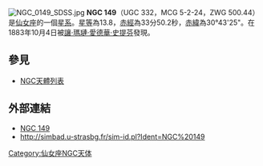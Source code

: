 [[File:NGC_0149_SDSS.jpg|thumb]]
'''NGC 149'''（UGC 332，MCG 5-2-24，ZWG 500.44）是[[仙女座|仙女座]]的一個[[星系|星系]]。[[星等|星等]]為13.8，[[赤經|赤經]]為33分50.2秒，[[赤緯|赤緯]]為30°43'25"。在1883年10月4日被[[讓·瑪璉·愛德華·史提芬|讓·瑪璉·愛德華·史提芬]]發現。

== 參見 ==
* [[NGC天體列表|NGC天體列表]]

== 外部連結 ==
* [https://web.archive.org/web/20050506230037/http://www.seds.org/~spider/ngc/ngc_fr.cgi?148 NGC 149]
* http://simbad.u-strasbg.fr/sim-id.pl?Ident=NGC%20149

{{Catalogs|NGC=149}}

[[Category:仙女座NGC天体|Category:仙女座NGC天体]]
